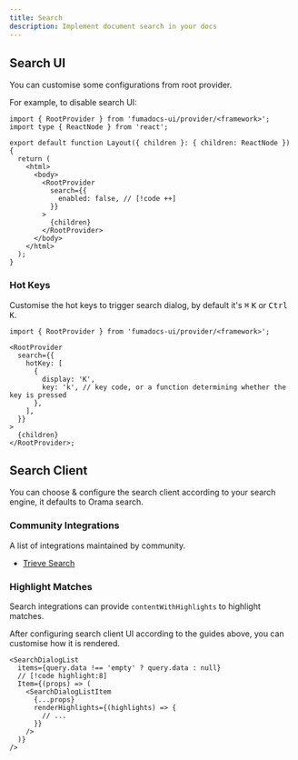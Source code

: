 ```yaml
---
title: Search
description: Implement document search in your docs
---
```


## Search UI

You can customise some configurations from root provider.

For example, to disable search UI:

```tsx title="app/layout.tsx"
import { RootProvider } from 'fumadocs-ui/provider/<framework>';
import type { ReactNode } from 'react';

export default function Layout({ children }: { children: ReactNode }) {
  return (
    <html>
      <body>
        <RootProvider
          search={{
            enabled: false, // [!code ++]
          }}
        >
          {children}
        </RootProvider>
      </body>
    </html>
  );
}
```

### Hot Keys

Customise the hot keys to trigger search dialog, by default it's <kbd>⌘</kbd> <kbd>K</kbd> or <kbd>Ctrl</kbd> <kbd>K</kbd>.

```tsx
import { RootProvider } from 'fumadocs-ui/provider/<framework>';

<RootProvider
  search={{
    hotKey: [
      {
        display: 'K',
        key: 'k', // key code, or a function determining whether the key is pressed
      },
    ],
  }}
>
  {children}
</RootProvider>;
```

## Search Client

You can choose & configure the search client according to your search engine, it defaults to Orama search.

<DocsCategory />

### Community Integrations

A list of integrations maintained by community.

- [Trieve Search](/docs/headless/search/trieve)

### Highlight Matches

Search integrations can provide `contentWithHighlights` to highlight matches.

After configuring search client UI according to the guides above, you can customise how it is rendered.

```tsx title="components/search.tsx"
<SearchDialogList
  items={query.data !== 'empty' ? query.data : null}
  // [!code highlight:8]
  Item={(props) => (
    <SearchDialogListItem
      {...props}
      renderHighlights={(highlights) => {
        // ...
      }}
    />
  )}
/>
```
